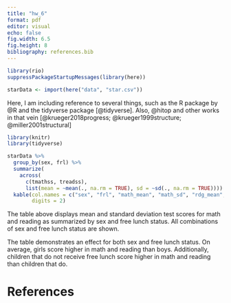 ```yaml
---
title: "hw_6"
format: pdf
editor: visual
echo: false
fig.width: 6.5
fig.height: 8
bibliography: references.bib
---
```


```r
library(rio)
suppressPackageStartupMessages(library(here))

```

```r
starData <- import(here("data", "star.csv"))
```

Here, I am including reference to several things, such as the R package by @R and the tidyverse package [@tidyverse]. Also, @hitop and other works in that vein [@krueger2018progress; @krueger1999structure; @miller2001structural]

```r
library(knitr)
library(tidyverse)

starData %>%
  group_by(sex, frl) %>%
  summarize(
    across(
      c(tmathss, treadss),
      list(mean = ~mean(., na.rm = TRUE), sd = ~sd(., na.rm = TRUE)))) %>%
  kable(col.names = c("sex", "frl", "math_mean", "math_sd", "rdg_mean", "rdg_sd"),
        digits = 2)

```

The table above displays mean and standard deviation test scores for math and reading as summarized by sex and free lunch status. All combinations of sex and free lunch status are shown.

The table demonstrates an effect for both sex and free lunch status. On average, girls score higher in math and reading than boys. Additionally, children that do not receive free lunch score higher in math and reading than children that do.

\newpage

# References
